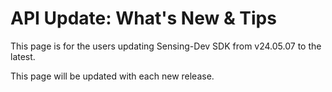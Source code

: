 # API Update: What's New & Tips

This page is for the users updating Sensing-Dev SDK from v24.05.07 to the latest.

This page will be updated with each new release.